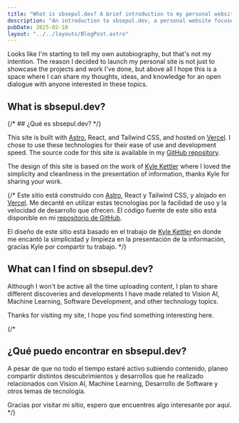 ```yaml
---
title: "What is sbsepul.dev? A brief introduction to my personal website"
description: "An introduction to sbsepul.dev, a personal website focused on AI, software development, and other tech topics."
pubDate: 2025-02-10
layout: "../../layouts/BlogPost.astro"
---
```


Looks like I'm starting to tell my own autobiography, but that's not my intention.
The reason I decided to launch my personal site is not just to showcase the projects and work I've done,
but above all I hope this is a space where I can share my thoughts, ideas, and knowledge 
for an open dialogue with anyone interested in these topics.

## What is sbsepul.dev?

{/* ## ¿Qué es sbsepul.dev? */}

This site is built with [Astro](https://astro.build/), React, and Tailwind CSS, and hosted on [Vercel](https://vercel.com/).
I chose to use these technologies for their ease of use and development speed.
The source code for this site is available in my [GitHub repository](https://www.github.com/sbsepul/github.sbsepul.com).

The design of this site is based on the work of [Kyle Kettler](https://www.kylekettler.com/) where I loved the
simplicity and cleanliness in the presentation of information, thanks Kyle for sharing your work.

{/* Este sitio está construido con [Astro](https://astro.build/), React y Tailwind CSS, y alojado en [Vercel](https://vercel.com/).
Me decanté en utilizar estas tecnologías por la facilidad de uso y la velocidad de desarrollo que ofrecen.
El código fuente de este sitio está disponible en mi [repositorio de GitHub](https://www.github.com/sbsepul/github.sbsepul.com).

El diseño de este sitio está basado en el trabajo de [Kyle Kettler](https://www.kylekettler.com/) en donde me encantó la 
simplicidad y limpieza en la presentación de la información, gracias Kyle por compartir tu trabajo. */}

## What can I find on sbsepul.dev?

Although I won't be active all the time uploading content, I plan to share different discoveries and developments
I have made related to Vision AI, Machine Learning, Software Development, and other technology topics.

Thanks for visiting my site, I hope you find something interesting here.

{/*

## ¿Qué puedo encontrar en sbsepul.dev?

A pesar de que no todo el tiempo estaré activo subiendo contenido, planeo compartir distintos descubrimientos y desarrollos 
que he realizado relacionados con Vision AI, Machine Learning, Desarrollo de Software y otros temas de tecnología.

Gracias por visitar mi sitio, espero que encuentres algo interesante por aquí. */} 